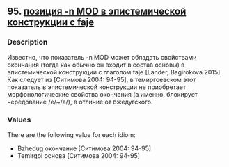 ## 95. <a href =  'https://agricolamz.github.io/The_Circassian_Isoglosses_Database/95.html'>позиция -n MOD в эпистемической конструкции с faje</a>
### Description

Известно, что показатель -n MOD может обладать свойствами окончания (тогда как обычно он входит в состав основы) в эпистемической конструкции с глаголом faje [Lander, Bagirokova 2015]. Как следует из [Ситимова 2004: 94-95], в темиргоевском этот показатель в эпистемической конструкции не приобретает морфонологические свойства окончания (а именно, блокирует чередование /e/~/a/), в отличие от бжедугского.

### Values
There are the following value for each idiom:

* Bzhedug  окончание [Ситимова 2004: 94-95] 
* Temirgoi  основа [Ситимова 2004: 94-95] 

